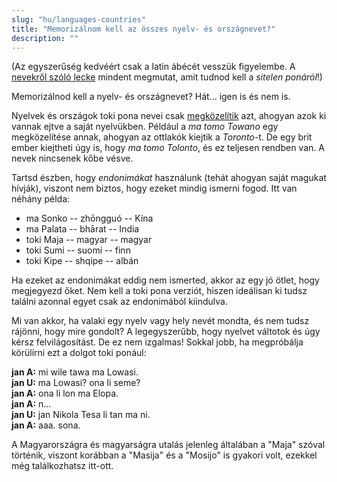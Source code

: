 ```yaml
---
slug: "hu/languages-countries"
title: "Memorizálnom kell az összes nyelv- és országnevet?"
description: ""
---
```


(Az egyszerűség kedvéért csak a latin ábécét vesszük figyelembe. A [nevekről szóló lecke](/hu/07/) mindent megmutat, amit tudnod kell a *sitelen ponáról*!)

Memorizálnod kell a nyelv- és országnevet? Hát... igen is és nem is.

Nyelvek és országok toki pona nevei csak [megközelítik](/en/make-a-name#3-how-do-we-make-the-name-work-in-toki-pona) azt, ahogyan azok ki vannak ejtve a saját nyelvükben. Például a *ma tomo Towano* egy megközelítése annak, ahogyan az ottlakók kiejtik a *Toronto*-t. De egy brit ember kiejtheti úgy is, hogy *ma tomo Tolonto*, és ez teljesen rendben van. A nevek nincsenek kőbe vésve.

Tartsd észben, hogy *endonimákat* használunk (tehát ahogyan saját magukat hívják), viszont nem biztos, hogy ezeket mindig ismerni fogod. Itt van néhány példa:

* ma Sonko -- zhōngguó -- Kína
* ma Palata -- bhārat -- India
* toki Maja -- magyar -- magyar
* toki Sumi -- suomi -- finn
* toki Kipe -- shqipe -- albán

Ha ezeket az endonimákat eddig nem ismerted, akkor az egy jó ötlet, hogy megjegyezd őket. Nem kell a toki pona verziót, hiszen ideálisan ki tudsz találni azonnal egyet csak az endonimából kiindulva.

Mi van akkor, ha valaki egy nyelv vagy hely nevét mondta, és nem tudsz rájönni, hogy mire gondolt? A legegyszerűbb, hogy nyelvet váltotok és úgy kérsz felvilágosítást. De ez nem izgalmas! Sokkal jobb, ha megpróbálja körülírni ezt a dolgot toki ponául:

**jan A:** mi wile tawa ma Lowasi.  
**jan U:** ma Lowasi? ona li seme?  
**jan A:** ona li lon ma Elopa.  
**jan A:** n...  
**jan U:** jan Nikola Tesa li tan ma ni.  
**jan A:** aaa. sona.

A Magyarországra és magyarságra utalás jelenleg általában a "Maja" szóval történik, viszont korábban a "Masija" és a "Mosijo" is gyakori volt, ezekkel még találkozhatsz itt-ott.
